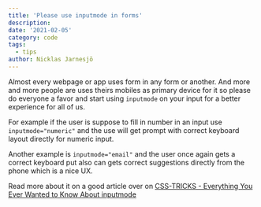 ```yaml
---
title: 'Please use inputmode in forms'
description:
date: '2021-02-05'
category: code
tags:
  - tips
author: Nicklas Jarnesjö
---
```


Almost every webpage or app uses form in any form or another. And more and more people are uses
theirs mobiles as primary device for it so please do everyone a favor and start using `inputmode` on
your input for a better experience for all of us.

For example if the user is suppose to fill in number in an input use `inputmode="numeric"` and the
use will get prompt with correct keyboard layout directly for numeric input.

Another example is `inputmode="email"` and the user once again gets a correct keyboard put also can
gets correct suggestions directly from the phone which is a nice UX.

Read more about it on a good article over on
[CSS-TRICKS - Everything You Ever Wanted to Know About inputmode](https://css-tricks.com/everything-you-ever-wanted-to-know-about-inputmode/)
